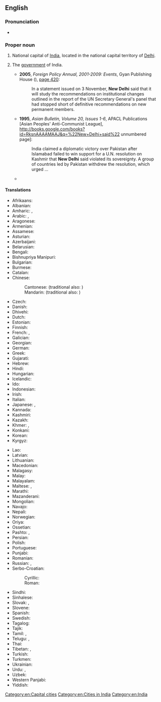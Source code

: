 ==English==
{{wikipedia}}

===Pronunciation===
* {{IPA|/njuː ˈdɛli/|lang=en}}

===Proper noun===
{{en-proper noun|head=[[new|New]] [[Delhi]]}}

# National capital of [[India]], located in the national capital territory of [[Delhi]].
# {{lb|en|figurative|metonym}} The [[government]] of India.
#* '''2005''', ''Foreign Policy Annual, 2001-2009: Events'', Gyan Publishing House ({{ISBN|9788178354033}}), [https://books.google.com/books?id=TaQO8xCwrl0C&pg=PA420 page 420]:
#*: In a statement issued on 3 November, '''New Delhi''' said that it  will study the recommendations on institutional changes outlined in the report of  the UN Secretary General&#39;s panel that had stopped short of definitive recommendations on new permanent members.
#* '''1995''', ''Asian Bulletin, Volume 20, Issues 1-6'', APACL Publications [Asian Peoples' Anti-Communist League], http://books.google.com/books?id=RksnAAAAMAAJ&q=%22New+Delhi+said%22 unnumbered page]:
#*: India claimed a diplomatic victory over Pakistan after Islamabad failed to win  support for a U.N. resolution on Kashmir that '''New Delhi''' said violated its  sovereignty. A group of countries led by Pakistan withdrew the resolution, which  urged&nbsp;...
#* {{quote-journal|lang=en|date=November 1 2004|author=Joseph Y.S. Cheng|title=Challenges to China's Russian Policy in Early 21st Century|journal=Journal of contemporary Asia|url=http://web.ebscohost.com.proxy.library.uu.nl/ehost/pdfviewer/pdfviewer?hid=106&sid=4a57965b-7b1d-4493-b556-eb94d8d38915%40sessionmgr112&vid=2|passage=As Russia accords considerable priority to its strategic partnership with India, it has to reckon with the Indian factor and is therefore subject to pressure from '''New Delhi''' in its relations with China.}}

====Translations====
{{trans-top|capital of India}}
* Afrikaans: {{t|af|Nieu-Delhi}}
* Albanian: {{t|sq|New Delhi}}
* Amharic: {{t|am|ኒው ዴሊ|tr=niw deli|sc=Ethi}}, {{t|am|ኒው ዴልሒ|tr=niw delḥi|sc=Ethi}}
* Arabic: {{t|ar|نِيُودِلْهِي|f}}, {{t|ar|دِلْهِي الجَدِيدَة|f}}
* Aragonese: {{t|an|Nueba Deli}}
* Armenian: {{t|hy|Նյու Դելի}}
* Assamese: {{t|as|নয়া দিল্লী|tr=nôya dilli|sc=Beng}}
* Asturian: {{t|ast|Nueva Delhi}}
* Azerbaijani: {{t|az|Yeni Dehli}}
* Belarusian: {{t|be|Нью-Дэ́лі|m}}
* Bengali: {{t|bn|নতুন দিল্লি|sc=Beng}}
* Bishnupriya Manipuri: {{t|bpy|নুৱা দিল্লী}}
* Bulgarian: {{t|bg|Ню Де́лхи|n|sc=Cyrl}}
* Burmese: {{t|my|[[နယူးဒေလီ]][[မြို့]]|sc=Mymr}}
* Catalan: {{t|ca|Nova Delhi|f}}
* Chinese:
*: Cantonese: {{t|yue|新德里|tr=san1 dak1 lei5|sc=Hani}} (traditional also: {{t|yue|新德裡|sc=Hani}})
*: Mandarin: {{t+|cmn|新德里|tr=Xīn Délǐ|sc=Hani}} (traditional also: {{t+|cmn|新德裡|sc=Hani}})
* Czech: {{t+|cs|Nové Dillí|n}}
* Danish: {{t|da|New Delhi}}
* Dhivehi: {{t|dv|ނިއުދިއްލީ|sc=Thaa}}
* Dutch: {{t+|nl|New Delhi|n}}
* Estonian: {{t+|et|New Delhi}}
* Finnish: {{t+|fi|New Delhi}}
* French: {{t+|fr|New Delhi}}, {{qualifier|Frenchified}} {{t|fr|Nouvelle-Delhi}}
* Galician: {{t+|gl|Nova Deli}}
* Georgian: {{t|ka|ნიუ-დელი|sc=Geor}}
* German: {{t+|de|Neu-Delhi|n}}
* Greek: {{t+|el|Νέο Δελχί|n}}
* Gujarati: {{t|gu|નવી દિલ્હી|sc=Gujr}}
* Hebrew: {{t|he|ניו דלהי|tr=nyu delhi}}
* Hindi: {{t+|hi|नई दिल्ली|f}}
* Hungarian: {{t+|hu|Újdelhi}}
* Icelandic: {{t|is|Nýja Delí}}
* Ido: {{t|io|Nova-Delhi}}
* Indonesian: {{t|id|New Delhi}}
* Irish: {{t|ga|Deilí Nua|m}}
* Italian: {{t|it|Nuova Delhi|f}}
* Japanese: {{t|ja|ニューデリー|tr=Nyū-Derī}}, {{t|ja|ニュー・デリー|tr=Nyū-Derī|sc=Jpan}}
* Kannada: {{t|kn|ನವ ದೆಹಲಿ|sc=Knda}}
* Kashmiri: {{t|ks|नवि दिल्ली|tr=navi dillī|sc=ks-Arab}}
* Kazakh: {{t|kk|Жаңа Дели|sc=Cyrl}}
* Khmer: {{t|km|ញូវដេលហ៊ី|tr=nyuw delhi|sc=Khmr}}, {{t|km|ញូដេលី|tr=nyuu delii|sc=Khmr}}
* Konkani: {{t|kok|नवी दिल्ली|tr=navī dillī}}
* Korean: {{t|ko|^뉴델리}}
* Kyrgyz: {{t|ky|Нью-Дели|sc=Cyrl}}
{{trans-mid}}
* Lao: {{t|lo|ນິວເດລີ}}
* Latvian: {{t|lv|Ņūdeli}}
* Lithuanian: {{t|lt|Naujasis Delis|m}}
* Macedonian: {{t+|mk|Њу Де́лхи|n}}
* Malagasy: {{t|mg|New Delhi}}
* Malay: {{t|ms|New Delhi}}
* Malayalam: {{t|ml|ന്യൂ ഡെല്‍ഹി|sc=Mlym}}
* Maltese: {{t|mt|New Delhi}}, {{t|mt|Nju Deli}}
* Marathi: {{t|mr|नवी दिल्ली|sc=Deva}}
* Mazanderani: {{t|mzn|نودهلي}}
* Mongolian: {{t|mn|Шинэ Дели|sc=Cyrl}}
* Navajo: {{t|nv|Délii Ániidí}}
* Nepali: {{t|ne|नयाँ दिल्ली|sc=Deva}}
* Norwegian: {{t|no|New Delhi}}
* Oriya: {{t|or|ନୂଆଦିଲ୍ଲୀ|sc=Orya}}
* Ossetian: {{t|os|Нью-Дели|sc=Cyrl}}
* Pashto: {{t|ps|نوۍ ډيلي|tr=nawəy ḋīllī|sc=ps-Arab}}, {{t|ps|نوۍ دهلي|tr=nawəy dehlī|sc=ps-Arab}}
* Persian: {{t|fa|دهلی نو|tr=dehli-ye now|sc=fa-Arab}}
* Polish: {{t+|pl|Nowe Delhi|n}}
* Portuguese: {{t+|pt|Nova Deli|f}}
* Punjabi: {{t|pa|ਨਵੀਂ ਦਿੱਲੀ|sc=Guru}}
* Romanian: {{t+|ro|New Delhi}}
* Russian: {{t|ru|Нью-Де́ли|m|tr=Nʹju-Dɛ́li}}, {{t+|ru|Де́ли|m|tr=Dɛ́li}}
* Serbo-Croatian:
*: Cyrillic: {{t|sh|Њу Делхи|m|sc=Cyrl}}
*: Roman: {{t|sh|Nju Delhi|m}}
* Sindhi: {{t|sd|نئين دہلي|tr=naʾīn dihlī|sc=sd-Arab}}
* Sinhalese: {{t|si|නව දිල්ලිය|sc=Sinh}}
* Slovak: {{t|sk|Dillí}}, {{t|sk|Naí Dillí}}
* Slovene: {{t|sl|New Delhi|m}}
* Spanish: {{t+|es|Nueva Delhi|f}}
* Swedish: {{t+|sv|New Delhi}}
* Tagalog: {{t|tl|Bagong Delhi}}
* Tajik: {{t|tg|Деҳлии Нав|sc=Cyrl}}
* Tamil: {{t+|ta|புது தில்லி}}, {{t|ta|நியூ தில்லி|sc=Taml}}
* Telugu: {{t|te|క్రొత్త ఢిల్లీ}}, {{t|te|న్యూఢిల్లీ|sc=Telu}}
* Thai: {{t|th|นิวเดลี}}
* Tibetan: {{t|bo|ནེའུ་དིལ་ལི|sc=Tibt}}, {{t|bo|དྷི་ལི་གསར་པ}}
* Turkish: {{t+|tr|Yeni Delhi}}
* Turkmen: {{t|tk|Täze Deli}}
* Ukrainian: {{t|uk|Нью-Де́лі|m}}
* Urdu: {{t|ur|نئی دہلی|f|tr=naʾī dehlī}}, {{t|ur|نئی دلی|f|tr=naʾī dillī}}
* Uzbek: {{t|uz|Yangi Dehli}}
* Western Panjabi: {{t|pnb|نئی دلی}}
* Yiddish: {{t|yi|נײַע דעלי|sc=Hebr}}
{{trans-bottom}}

[[Category:en:Capital cities]]
[[Category:en:Cities in India]]
[[Category:en:India]]